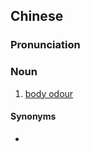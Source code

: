 {{also|猪狗臭}}
==Chinese==
{{zh-forms|s=猪狗臭|type=21}}

===Pronunciation===
{{zh-pron
|m=zhūgǒuchòu
|w=1tsr keu tsheu
|cat=n
}}

===Noun===
{{zh-noun}}

# {{lb|zh|Mandarin|Wu}} [[body odour]]

====Synonyms====
* {{zh-l|狐臭}}